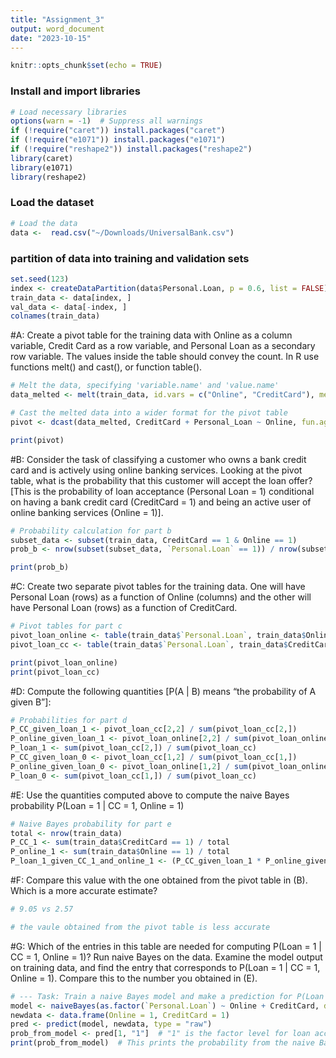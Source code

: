 ```yaml
---
title: "Assignment_3"
output: word_document
date: "2023-10-15"
---
```


```r
knitr::opts_chunk$set(echo = TRUE)
```

### Install and import libraries
```r
# Load necessary libraries
options(warn = -1)  # Suppress all warnings
if (!require("caret")) install.packages("caret")
if (!require("e1071")) install.packages("e1071")
if (!require("reshape2")) install.packages("reshape2")
library(caret)
library(e1071)
library(reshape2)
```

### Load the dataset
```r
# Load the data
data <-  read.csv("~/Downloads/UniversalBank.csv")
```

### partition of data into training and validation sets

```r
set.seed(123)
index <- createDataPartition(data$Personal.Loan, p = 0.6, list = FALSE)
train_data <- data[index, ]
val_data <- data[-index, ]
colnames(train_data)

```

#A: Create a pivot table for the training data with Online as a column variable, Credit Card as a row variable, and Personal Loan as a secondary row variable. The values inside the table should convey the count. In R use functions melt() and cast(), or function table().
```r
# Melt the data, specifying 'variable.name' and 'value.name'
data_melted <- melt(train_data, id.vars = c("Online", "CreditCard"), measure.vars = "Personal.Loan", variable.name = "Variable", value.name = "Personal_Loan")

# Cast the melted data into a wider format for the pivot table
pivot <- dcast(data_melted, CreditCard + Personal_Loan ~ Online, fun.aggregate = length)

print(pivot)


```

#B: Consider the task of classifying a customer who owns a bank credit card and is actively using online banking services. Looking at the pivot table, what is the probability that this customer will accept the loan offer? [This is the probability of loan acceptance (Personal Loan = 1) conditional on having a bank credit card (CreditCard = 1) and being an active user of online banking services (Online = 1)].

```r

# Probability calculation for part b
subset_data <- subset(train_data, CreditCard == 1 & Online == 1)
prob_b <- nrow(subset(subset_data, `Personal.Loan` == 1)) / nrow(subset_data)

print(prob_b)
```

#C: Create two separate pivot tables for the training data. One will have Personal Loan (rows) as a function of Online (columns) and the other will have Personal Loan (rows) as a function of CreditCard.
```r
# Pivot tables for part c
pivot_loan_online <- table(train_data$`Personal.Loan`, train_data$Online)
pivot_loan_cc <- table(train_data$`Personal.Loan`, train_data$CreditCard)

print(pivot_loan_online)
print(pivot_loan_cc)

```

#D: Compute the following quantities [P(A | B) means “the probability of A given B”]:
```r
# Probabilities for part d
P_CC_given_loan_1 <- pivot_loan_cc[2,2] / sum(pivot_loan_cc[2,])
P_online_given_loan_1 <- pivot_loan_online[2,2] / sum(pivot_loan_online[2,])
P_loan_1 <- sum(pivot_loan_cc[2,]) / sum(pivot_loan_cc)
P_CC_given_loan_0 <- pivot_loan_cc[1,2] / sum(pivot_loan_cc[1,])
P_online_given_loan_0 <- pivot_loan_online[1,2] / sum(pivot_loan_online[1,])
P_loan_0 <- sum(pivot_loan_cc[1,]) / sum(pivot_loan_cc)

```

#E: Use the quantities computed above to compute the naive Bayes probability P(Loan = 1 | CC = 1, Online = 1) 
```r

# Naive Bayes probability for part e
total <- nrow(train_data)
P_CC_1 <- sum(train_data$CreditCard == 1) / total
P_online_1 <- sum(train_data$Online == 1) / total
P_loan_1_given_CC_1_and_online_1 <- (P_CC_given_loan_1 * P_online_given_loan_1 * P_loan_1) / (P_CC_1 * P_online_1)

```

#F: Compare this value with the one obtained from the pivot table in (B). Which is a more accurate estimate?

```r
# 9.05 vs 2.57

# the vaule obtained from the pivot table is less accurate
```

#G: Which of the entries in this table are needed for computing P(Loan = 1 | CC = 1, Online = 1)? Run naive Bayes on the data. Examine the model output on training data, and find the entry that corresponds to P(Loan = 1 | CC = 1, Online = 1). Compare this to the number you obtained in (E).

```r
# --- Task: Train a naive Bayes model and make a prediction for P(Loan = 1 | CC = 1, Online = 1) ---
model <- naiveBayes(as.factor(`Personal.Loan`) ~ Online + CreditCard, data = train_data)
newdata <- data.frame(Online = 1, CreditCard = 1)
pred <- predict(model, newdata, type = "raw")
prob_from_model <- pred[1, "1"]  # "1" is the factor level for loan acceptance
print(prob_from_model)  # This prints the probability from the naive Bayes model

```

